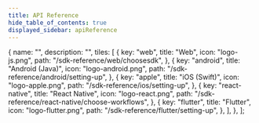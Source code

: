 ```yaml
---
title: API Reference
hide_table_of_contents: true
displayed_sidebar: apiReference
---
```



  {
    name: "",
    description: "",
    tiles: [
      {
        key: "web",
        title: "Web",
        icon: "logo-js.png",
        path: "/sdk-reference/web/choosesdk",
      },
      {
        key: "android",
        title: "Android (Java)",
        icon: "logo-android.png",
        path: "/sdk-reference/android/setting-up",
      },
      {
        key: "apple",
        title: "iOS (Swift)",
        icon: "logo-apple.png",
        path: "/sdk-reference/ios/setting-up",
      },
      {
        key: "react-native",
        title: "React Native",
        icon: "logo-react.png",
        path: "/sdk-reference/react-native/choose-workflows",
      },
      {
        key: "flutter",
        title: "Flutter",
        icon: "logo-flutter.png",
        path: "/sdk-reference/flutter/setting-up",
      },
    ],
  },
];

<Tiles tileGroups={tileGroupsData} />
